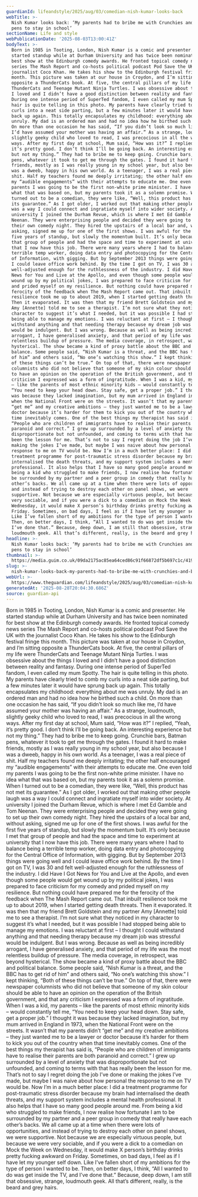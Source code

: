 ```yaml
---
guardianId: lifeandstyle/2025/aug/03/comedian-nish-kumar-looks-back
webTitle: >-
  Nish Kumar looks back: ‘My parents had to bribe me with Crunchies and Batman
  pens to stay in school’
sectionName: Life and style
webPublicationDate: '2025-08-03T13:00:41Z'
bodyText: >-
  Born in 1985 in Tooting, London, Nish Kumar is a comic and presenter. He
  started standup while at Durham University and has twice been nominated for
  best show at the Edinburgh comedy awards. He fronted topical comedy news
  series The Mash Report and co-hosts political podcast Pod Save the UK with the
  journalist Coco Khan. He takes his show to the Edinburgh festival fringe this
  month. This picture was taken at our house in Croydon, and I’m sitting
  opposite a ThunderCats book. At five, the central pillars of my life were
  ThunderCats and Teenage Mutant Ninja Turtles. I was obsessive about the things
  I loved and I didn’t have a good distinction between reality and fantasy.
  During one intense period of SuperTed fandom, I even called my mum Spotty. The
  hair is quite telling in this photo. My parents have clearly tried to comb my
  curls into a neat side parting, but a few minutes later it would have sprung
  back up again. This totally encapsulates my childhood: everything about me was
  unruly. My dad is an ordered man and had no idea how he birthed such a child.
  On more than one occasion he has said, “If you didn’t look so much like me,
  I’d have assumed your mother was having an affair.” As a strange, loudmouth,
  slightly geeky child who loved to read, I was precocious in all the wrong
  ways. After my first day at school, Mum said, “How was it?” I replied, “Yeah,
  it’s pretty good. I don’t think I’ll be going back. An interesting experience
  but not my thing.” They had to bribe me to keep going. Crunchie bars, Batman
  pens, whatever it took to get me through the gates. I found it hard to make
  friends, mostly as I was really young in my school year, but also because I
  was a dweeb, happy in his own world. As a teenager, I was a real piece of
  shit. Half my teachers found me deeply irritating; the other half encouraged
  my “audible engagements” with their attempts to educate me. One even told my
  parents I was going to be the first non-white prime minister. I have no idea
  what that was based on, but my parents took it as a solemn promise. When I
  turned out to be a comedian, they were like, “Well, this product has not met
  its guarantee.” As I got older, I worked out that making other people laugh
  was a way I could connect and ingratiate myself into wider society. At
  university I joined the Durham Revue, which is where I met Ed Gamble and Tom
  Neenan. They were enterprising people and decided they were going to set up
  their own comedy night. They hired the upstairs of a local bar and, without
  asking, signed me up for one of the first shows. I was awful for the first
  five years of standup, but slowly the momentum built. It’s only because I met
  that group of people and had the space and time to experiment at university
  that I now have this job. There were many years where I had to balance being a
  terrible temp worker, doing data entry and photocopying for the Central Office
  of Information, with gigging. But by September 2013 things were going well and
  I could leave office work behind. By the time I got on TV, I was 30 and felt
  well-adjusted enough for the ruthlessness of the industry. I did Have I Got
  News for You and Live at the Apollo, and even though some people would get
  wound up by my political jokes, I was prepared to face criticism for my comedy
  and prided myself on my resilience. But nothing could have prepared me for the
  ferocity of the feedback when The Mash Report came out. That inbuilt
  resilience took me up to about 2019, when I started getting death threats.
  Then it evaporated. It was then that my friend Brett Goldstein and my partner
  Amy [Annette] told me to see a therapist. I’m not sure what they noticed in my
  character to suggest it’s what I needed, but it was possible I had stopped
  being able to manage my emotions. I was reluctant at first – I thought I could
  withstand anything and that needing therapy because my dream job was stressful
  would be indulgent. But I was wrong. Because as well as being incredibly
  arrogant, I have generalised anxiety, and that period of my life was the most
  relentless buildup of pressure. The media coverage, in retrospect, was beyond
  hysterical. The show became a kind of proxy battle about the BBC and political
  balance. Some people said, “Nish Kumar is a threat, and the BBC has to get rid
  of him” and others said, “No one’s watching this show.” I kept thinking, “Both
  of these things can’t be true.” On top of that, there were newspaper
  columnists who did not believe that someone of my skin colour should be able
  to have an opinion on the operation of the British government, and that any
  criticism I expressed was a form of ingratitude. When I was a kid, my parents
  – like the parents of most ethnic minority kids – would constantly tell me,
  “You need to keep your head down. Stay safe, get a proper job.” I thought it
  was because they lacked imagination, but my mum arrived in England in 1973,
  when the National Front were on the streets. It wasn’t that my parents didn’t
  “get me” and my creative ambitions – they just wanted me to be a lawyer or
  doctor because it’s harder for them to kick you out of the country when that
  time inevitably comes. One of the best things my therapist has said is,
  “People who are children of immigrants have to realise their parents are both
  paranoid and correct.” I grew up surrounded by a level of anxiety that was
  disproportionate but not unfounded, and coming to terms with that has really
  been the lesson for me. That’s not to say I regret doing the job I’ve done or
  making the jokes I’ve made, but maybe I was naive about how personal the
  response to me on TV would be. Now I’m in a much better place: I did a
  treatment programme for post-traumatic stress disorder because my brain had
  internalised the death threats, and my support system includes a mental health
  professional. It also helps that I have so many good people around me. From
  being a kid who struggled to make friends, I now realise how fortunate I am to
  be surrounded by my partner and a peer group in comedy that really have each
  other’s backs. We all came up at a time when there were lots of opportunities,
  and instead of trying to destroy each other on panel shows, we were
  supportive. Not because we are especially virtuous people, but because we were
  very sociable, and if you were a dick to a comedian on Mock the Week on
  Wednesday, it would make X person’s birthday drinks pretty fucking awkward on
  Friday. Sometimes, on bad days, I feel as if I have let my younger self down.
  Like I’ve fallen short of my ambitions for the type of person I wanted to be.
  Then, on better days, I think, “All I wanted to do was get inside the TV, and
  I’ve done that.” Because, deep down, I am still that obsessive, strange,
  loudmouth geek. All that’s different, really, is the beard and grey hairs.
headline: >-
  Nish Kumar looks back: ‘My parents had to bribe me with Crunchies and Batman
  pens to stay in school’
thumbnail: >-
  https://media.guim.co.uk/09da2175ac85ea64ced86c91f66872df5b697c1c/419_0_6153_4922/500.jpg
slug: >-
  nish-kumar-looks-back-my-parents-had-to-bribe-me-with-crunchies-and-batman-pens-to-stay-in-school
webUrl: >-
  https://www.theguardian.com/lifeandstyle/2025/aug/03/comedian-nish-kumar-looks-back
generatedAt: '2025-08-28T20:04:30.686Z'
source: guardian-api
---
```

Born in 1985 in Tooting, London, Nish Kumar is a comic and presenter. He started standup while at Durham University and has twice been nominated for best show at the Edinburgh comedy awards. He fronted topical comedy news series The Mash Report and co-hosts political podcast Pod Save the UK with the journalist Coco Khan. He takes his show to the Edinburgh festival fringe this month. This picture was taken at our house in Croydon, and I’m sitting opposite a ThunderCats book. At five, the central pillars of my life were ThunderCats and Teenage Mutant Ninja Turtles. I was obsessive about the things I loved and I didn’t have a good distinction between reality and fantasy. During one intense period of SuperTed fandom, I even called my mum Spotty. The hair is quite telling in this photo. My parents have clearly tried to comb my curls into a neat side parting, but a few minutes later it would have sprung back up again. This totally encapsulates my childhood: everything about me was unruly. My dad is an ordered man and had no idea how he birthed such a child. On more than one occasion he has said, “If you didn’t look so much like me, I’d have assumed your mother was having an affair.” As a strange, loudmouth, slightly geeky child who loved to read, I was precocious in all the wrong ways. After my first day at school, Mum said, “How was it?” I replied, “Yeah, it’s pretty good. I don’t think I’ll be going back. An interesting experience but not my thing.” They had to bribe me to keep going. Crunchie bars, Batman pens, whatever it took to get me through the gates. I found it hard to make friends, mostly as I was really young in my school year, but also because I was a dweeb, happy in his own world. As a teenager, I was a real piece of shit. Half my teachers found me deeply irritating; the other half encouraged my “audible engagements” with their attempts to educate me. One even told my parents I was going to be the first non-white prime minister. I have no idea what that was based on, but my parents took it as a solemn promise. When I turned out to be a comedian, they were like, “Well, this product has not met its guarantee.” As I got older, I worked out that making other people laugh was a way I could connect and ingratiate myself into wider society. At university I joined the Durham Revue, which is where I met Ed Gamble and Tom Neenan. They were enterprising people and decided they were going to set up their own comedy night. They hired the upstairs of a local bar and, without asking, signed me up for one of the first shows. I was awful for the first five years of standup, but slowly the momentum built. It’s only because I met that group of people and had the space and time to experiment at university that I now have this job. There were many years where I had to balance being a terrible temp worker, doing data entry and photocopying for the Central Office of Information, with gigging. But by September 2013 things were going well and I could leave office work behind. By the time I got on TV, I was 30 and felt well-adjusted enough for the ruthlessness of the industry. I did Have I Got News for You and Live at the Apollo, and even though some people would get wound up by my political jokes, I was prepared to face criticism for my comedy and prided myself on my resilience. But nothing could have prepared me for the ferocity of the feedback when The Mash Report came out. That inbuilt resilience took me up to about 2019, when I started getting death threats. Then it evaporated. It was then that my friend Brett Goldstein and my partner Amy [Annette] told me to see a therapist. I’m not sure what they noticed in my character to suggest it’s what I needed, but it was possible I had stopped being able to manage my emotions. I was reluctant at first – I thought I could withstand anything and that needing therapy because my dream job was stressful would be indulgent. But I was wrong. Because as well as being incredibly arrogant, I have generalised anxiety, and that period of my life was the most relentless buildup of pressure. The media coverage, in retrospect, was beyond hysterical. The show became a kind of proxy battle about the BBC and political balance. Some people said, “Nish Kumar is a threat, and the BBC has to get rid of him” and others said, “No one’s watching this show.” I kept thinking, “Both of these things can’t be true.” On top of that, there were newspaper columnists who did not believe that someone of my skin colour should be able to have an opinion on the operation of the British government, and that any criticism I expressed was a form of ingratitude. When I was a kid, my parents – like the parents of most ethnic minority kids – would constantly tell me, “You need to keep your head down. Stay safe, get a proper job.” I thought it was because they lacked imagination, but my mum arrived in England in 1973, when the National Front were on the streets. It wasn’t that my parents didn’t “get me” and my creative ambitions – they just wanted me to be a lawyer or doctor because it’s harder for them to kick you out of the country when that time inevitably comes. One of the best things my therapist has said is, “People who are children of immigrants have to realise their parents are both paranoid and correct.” I grew up surrounded by a level of anxiety that was disproportionate but not unfounded, and coming to terms with that has really been the lesson for me. That’s not to say I regret doing the job I’ve done or making the jokes I’ve made, but maybe I was naive about how personal the response to me on TV would be. Now I’m in a much better place: I did a treatment programme for post-traumatic stress disorder because my brain had internalised the death threats, and my support system includes a mental health professional. It also helps that I have so many good people around me. From being a kid who struggled to make friends, I now realise how fortunate I am to be surrounded by my partner and a peer group in comedy that really have each other’s backs. We all came up at a time when there were lots of opportunities, and instead of trying to destroy each other on panel shows, we were supportive. Not because we are especially virtuous people, but because we were very sociable, and if you were a dick to a comedian on Mock the Week on Wednesday, it would make X person’s birthday drinks pretty fucking awkward on Friday. Sometimes, on bad days, I feel as if I have let my younger self down. Like I’ve fallen short of my ambitions for the type of person I wanted to be. Then, on better days, I think, “All I wanted to do was get inside the TV, and I’ve done that.” Because, deep down, I am still that obsessive, strange, loudmouth geek. All that’s different, really, is the beard and grey hairs.
